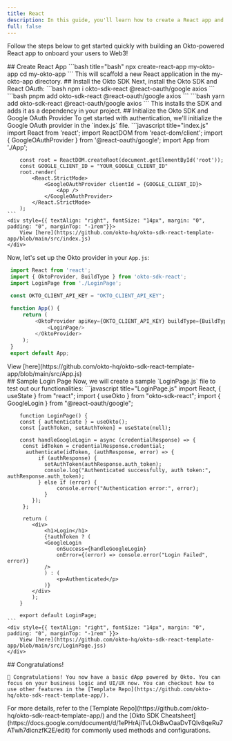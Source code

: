 ```yaml
---
title: React 
description: In this guide, you'll learn how to create a React app and initialize it with the Okto SDK, including setting up authentication using Google OAuth and the Okto Provider.
full: false
---
```



Follow the steps below to get started quickly with building an Okto-powered React app to onboard your users to Web3!

<Steps>

<Step>
    ## Create React App
    ```bash title="bash"
    npx create-react-app my-okto-app
    cd my-okto-app
    ```
    This will scaffold a new React application in the my-okto-app directory.
</Step>

<Step>
    ## Install the Okto SDK
    Next, install the Okto SDK and React OAuth:
    <Tabs items={['npm', 'pnpm', 'yarn']}>
        <Tab value="npm">
            ```bash
                npm i okto-sdk-react @react-oauth/google axios
            ```
            </Tab>
            <Tab value="pnpm">
            ```bash
                pnpm add okto-sdk-react @react-oauth/google axios
            ```
            </Tab>
            <Tab value="yarn">
             ```bash
                yarn add okto-sdk-react @react-oauth/google axios
            ```
        </Tab>    
    </Tabs>
    This installs the SDK and adds it as a dependency in your project.

</Step>

<Step>
    ## Initialize the Okto SDK and Google OAuth Provider
    To get started with authentication, we'll initialize the Google OAuth provider in the `index.js` file.
    ```javascript title="index.js"
        import React from 'react';
        import ReactDOM from 'react-dom/client';
        import { GoogleOAuthProvider } from '@react-oauth/google';
        import App from './App';

        const root = ReactDOM.createRoot(document.getElementById('root'));
        const GOOGLE_CLIENT_ID = "YOUR_GOOGLE_CLIENT_ID"
        root.render(
            <React.StrictMode>
                <GoogleOAuthProvider clientId = {GOOGLE_CLIENT_ID}>
                    <App />
                </GoogleOAuthProvider>
            </React.StrictMode>
        );
    ```
    <div style={{ textAlign: "right", fontSize: "14px", margin: "0", padding: "0", marginTop: "-1rem"}}>
        View [here](https://github.com/okto-hq/okto-sdk-react-template-app/blob/main/src/index.js)
    </div>

   Now, let's set up the Okto provider in your `App.js`:
   ```javascript title="App.js"
    import React from 'react';
    import { OktoProvider, BuildType } from 'okto-sdk-react';
    import LoginPage from './LoginPage';

    const OKTO_CLIENT_API_KEY = "OKTO_CLIENT_API_KEY";

    function App() {
        return (
            <OktoProvider apiKey={OKTO_CLIENT_API_KEY} buildType={BuildType.SANDBOX}>
                <LoginPage/>
            </OktoProvider>
        );
    }
    export default App;
   ```
   <div style={{ textAlign: "right", fontSize: "14px", margin: "0", padding: "0", marginTop: "-1rem"}}>
        View [here](https://github.com/okto-hq/okto-sdk-react-template-app/blob/main/src/App.js)
    </div>
</Step>

<Step>
    ## Sample Login Page
    Now, we will create a sample `LoginPage.js` file to test out our functionalities:
    ```javascript title="LoginPage.js"
        import React, { useState } from "react";
        import { useOkto } from "okto-sdk-react";
        import { GoogleLogin } from "@react-oauth/google";

        function LoginPage() {
        const { authenticate } = useOkto();
        const [authToken, setAuthToken] = useState(null);

        const handleGoogleLogin = async (credentialResponse) => {
         const idToken = credentialResponse.credential;
          authenticate(idToken, (authResponse, error) => {
              if (authResponse) {
                setAuthToken(authResponse.auth_token);
                console.log("Authenticated successfully, auth token:", authResponse.auth_token);
              } else if (error) {
                    console.error("Authentication error:", error);
                }
            });
         };

         return (
            <div>
                <h1>Login</h1>
                {!authToken ? (
                <GoogleLogin
                    onSuccess={handleGoogleLogin}
                    onError={(error) => console.error("Login Failed", error)}
                />
                ) : (
                    <p>Authenticated</p>
                )}
            </div>
            );
        }

        export default LoginPage;
    ```
    <div style={{ textAlign: "right", fontSize: "14px", margin: "0", padding: "0", marginTop: "-1rem" }}>
        View [here](https://github.com/okto-hq/okto-sdk-react-template-app/blob/main/src/LoginPage.jss)
    </div>
</Step>

<Step>
    ## Congratulations!

    🎉 Congratulations! You now have a basic dApp powered by Okto. You can focus on your business logic and UI/UX now. You can checkout how to use other features in the [Template Repo](https://github.com/okto-hq/okto-sdk-react-template-app/).
</Step>

</Steps>

<Callout>
For more details, refer to the [Template Repo](https://github.com/okto-hq/okto-sdk-react-template-app/) and the [Okto SDK Cheatsheet](https://docs.google.com/document/d/1ePHrAjiTvLOkBwOaaDvTQlv8qeRu7ATwh7dicnzfK2E/edit) for commonly used methods and configurations. 
</Callout>